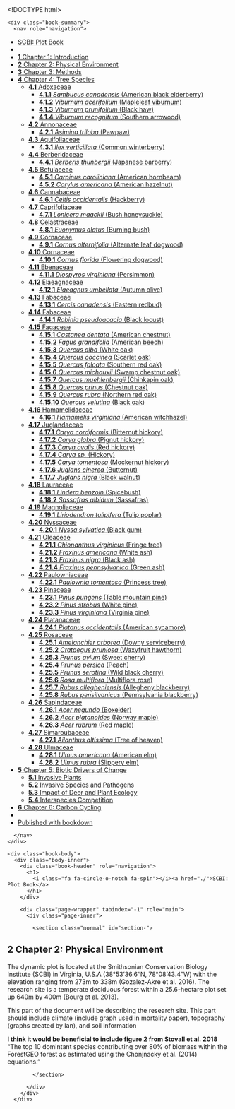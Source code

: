 <!DOCTYPE html>
<html >

<head>

  <meta charset="UTF-8">
  <meta http-equiv="X-UA-Compatible" content="IE=edge">
  <title>SCBI: Plot Book</title>
  <meta name="description" content="SCBI: Plot Book">
  <meta name="generator" content="bookdown 0.7 and GitBook 2.6.7">

  <meta property="og:title" content="SCBI: Plot Book" />
  <meta property="og:type" content="book" />
  
  
  
  

  <meta name="twitter:card" content="summary" />
  <meta name="twitter:title" content="SCBI: Plot Book" />
  
  
  

<meta name="author" content="Kristina Anderson-Teixeira, Erika Gonzalez-Akre, Stuart Davies, William McShea, Alyssa Terrell, Michael Scott, Caroline Kittle, Ian McGregor">


<meta name="date" content="2018-01-01">

  <meta name="viewport" content="width=device-width, initial-scale=1">
  <meta name="apple-mobile-web-app-capable" content="yes">
  <meta name="apple-mobile-web-app-status-bar-style" content="black">
  
  
<link rel="prev" href="chapter-1-introduction.html">
<link rel="next" href="chapter-3-methods.html">
<script src="libs/jquery-2.2.3/jquery.min.js"></script>
<link href="libs/gitbook-2.6.7/css/style.css" rel="stylesheet" />
<link href="libs/gitbook-2.6.7/css/plugin-bookdown.css" rel="stylesheet" />
<link href="libs/gitbook-2.6.7/css/plugin-highlight.css" rel="stylesheet" />
<link href="libs/gitbook-2.6.7/css/plugin-search.css" rel="stylesheet" />
<link href="libs/gitbook-2.6.7/css/plugin-fontsettings.css" rel="stylesheet" />










<link rel="stylesheet" href="style.css" type="text/css" />
</head>

<body>



  <div class="book without-animation with-summary font-size-2 font-family-1" data-basepath=".">

    <div class="book-summary">
      <nav role="navigation">

<ul class="summary">
<li><a href="./">SCBI: Plot Book</a></li>

<li class="divider"></li>
<li class="chapter" data-level="1" data-path="chapter-1-introduction.html"><a href="chapter-1-introduction.html"><i class="fa fa-check"></i><b>1</b> Chapter 1: Introduction</a></li>
<li class="chapter" data-level="2" data-path="chapter-2-physical-environment.html"><a href="chapter-2-physical-environment.html"><i class="fa fa-check"></i><b>2</b> Chapter 2: Physical Environment</a></li>
<li class="chapter" data-level="3" data-path="chapter-3-methods.html"><a href="chapter-3-methods.html"><i class="fa fa-check"></i><b>3</b> Chapter 3: Methods</a></li>
<li class="chapter" data-level="4" data-path="chapter-4-tree-species.html"><a href="chapter-4-tree-species.html"><i class="fa fa-check"></i><b>4</b> Chapter 4: Tree Species</a><ul>
<li class="chapter" data-level="4.1" data-path="chapter-4-tree-species.html"><a href="chapter-4-tree-species.html#adoxaceae"><i class="fa fa-check"></i><b>4.1</b> Adoxaceae</a><ul>
<li class="chapter" data-level="4.1.1" data-path="chapter-4-tree-species.html"><a href="chapter-4-tree-species.html#sambucus-canadensis-american-black-elderberry"><i class="fa fa-check"></i><b>4.1.1</b> <em>Sambucus canadensis</em> (American black elderberry)</a></li>
<li class="chapter" data-level="4.1.2" data-path="chapter-4-tree-species.html"><a href="chapter-4-tree-species.html#viburnum-acerifolium-mapleleaf-viburnum"><i class="fa fa-check"></i><b>4.1.2</b> <em>Viburnum acerifolium</em> (Mapleleaf viburnum)</a></li>
<li class="chapter" data-level="4.1.3" data-path="chapter-4-tree-species.html"><a href="chapter-4-tree-species.html#viburnum-prunifolium-black-haw"><i class="fa fa-check"></i><b>4.1.3</b> <em>Viburnum prunifolium</em> (Black haw)</a></li>
<li class="chapter" data-level="4.1.4" data-path="chapter-4-tree-species.html"><a href="chapter-4-tree-species.html#viburnum-recognitum-southern-arrowood"><i class="fa fa-check"></i><b>4.1.4</b> <em>Viburnum recognitum</em> (Southern arrowood)</a></li>
</ul></li>
<li class="chapter" data-level="4.2" data-path="chapter-4-tree-species.html"><a href="chapter-4-tree-species.html#annonaceae"><i class="fa fa-check"></i><b>4.2</b> Annonaceae</a><ul>
<li class="chapter" data-level="4.2.1" data-path="chapter-4-tree-species.html"><a href="chapter-4-tree-species.html#asimina-triloba-pawpaw"><i class="fa fa-check"></i><b>4.2.1</b> <em>Asimina triloba</em> (Pawpaw)</a></li>
</ul></li>
<li class="chapter" data-level="4.3" data-path="chapter-4-tree-species.html"><a href="chapter-4-tree-species.html#aquifoliaceae"><i class="fa fa-check"></i><b>4.3</b> Aquifoliaceae</a><ul>
<li class="chapter" data-level="4.3.1" data-path="chapter-4-tree-species.html"><a href="chapter-4-tree-species.html#ilex-verticillata-common-winterberry"><i class="fa fa-check"></i><b>4.3.1</b> <em>Ilex verticillata</em> (Common winterberry)</a></li>
</ul></li>
<li class="chapter" data-level="4.4" data-path="chapter-4-tree-species.html"><a href="chapter-4-tree-species.html#berberidaceae"><i class="fa fa-check"></i><b>4.4</b> Berberidaceae</a><ul>
<li class="chapter" data-level="4.4.1" data-path="chapter-4-tree-species.html"><a href="chapter-4-tree-species.html#berberis-thunbergii-japanese-barberry"><i class="fa fa-check"></i><b>4.4.1</b> <em>Berberis thunbergii</em> (Japanese barberry)</a></li>
</ul></li>
<li class="chapter" data-level="4.5" data-path="chapter-4-tree-species.html"><a href="chapter-4-tree-species.html#betulaceae"><i class="fa fa-check"></i><b>4.5</b> Betulaceae</a><ul>
<li class="chapter" data-level="4.5.1" data-path="chapter-4-tree-species.html"><a href="chapter-4-tree-species.html#carpinus-caroliniana-american-hornbeam"><i class="fa fa-check"></i><b>4.5.1</b> <em>Carpinus caroliniana</em> (American hornbeam)</a></li>
<li class="chapter" data-level="4.5.2" data-path="chapter-4-tree-species.html"><a href="chapter-4-tree-species.html#corylus-americana-american-hazelnut"><i class="fa fa-check"></i><b>4.5.2</b> <em>Corylus americana</em> (American hazelnut)</a></li>
</ul></li>
<li class="chapter" data-level="4.6" data-path="chapter-4-tree-species.html"><a href="chapter-4-tree-species.html#cannabaceae"><i class="fa fa-check"></i><b>4.6</b> Cannabaceae</a><ul>
<li class="chapter" data-level="4.6.1" data-path="chapter-4-tree-species.html"><a href="chapter-4-tree-species.html#celtis-occidentalis-hackberry"><i class="fa fa-check"></i><b>4.6.1</b> <em>Celtis occidentalis</em> (Hackberry)</a></li>
</ul></li>
<li class="chapter" data-level="4.7" data-path="chapter-4-tree-species.html"><a href="chapter-4-tree-species.html#caprifoliaceae"><i class="fa fa-check"></i><b>4.7</b> Caprifoliaceae</a><ul>
<li class="chapter" data-level="4.7.1" data-path="chapter-4-tree-species.html"><a href="chapter-4-tree-species.html#lonicera-maackii-bush-honeysuckle"><i class="fa fa-check"></i><b>4.7.1</b> <em>Lonicera maackii</em> (Bush honeysuckle)</a></li>
</ul></li>
<li class="chapter" data-level="4.8" data-path="chapter-4-tree-species.html"><a href="chapter-4-tree-species.html#celastraceae"><i class="fa fa-check"></i><b>4.8</b> Celastraceae</a><ul>
<li class="chapter" data-level="4.8.1" data-path="chapter-4-tree-species.html"><a href="chapter-4-tree-species.html#euonymus-alatus-burning-bush"><i class="fa fa-check"></i><b>4.8.1</b> <em>Euonymus alatus</em> (Burning bush)</a></li>
</ul></li>
<li class="chapter" data-level="4.9" data-path="chapter-4-tree-species.html"><a href="chapter-4-tree-species.html#cornaceae"><i class="fa fa-check"></i><b>4.9</b> Cornaceae</a><ul>
<li class="chapter" data-level="4.9.1" data-path="chapter-4-tree-species.html"><a href="chapter-4-tree-species.html#cornus-alternifolia-alternate-leaf-dogwood"><i class="fa fa-check"></i><b>4.9.1</b> <em>Cornus alternifolia</em> (Alternate leaf dogwood)</a></li>
</ul></li>
<li class="chapter" data-level="4.10" data-path="chapter-4-tree-species.html"><a href="chapter-4-tree-species.html#cornaceae-1"><i class="fa fa-check"></i><b>4.10</b> Cornaceae</a><ul>
<li class="chapter" data-level="4.10.1" data-path="chapter-4-tree-species.html"><a href="chapter-4-tree-species.html#cornus-florida-flowering-dogwood"><i class="fa fa-check"></i><b>4.10.1</b> <em>Cornus florida</em> (Flowering dogwood)</a></li>
</ul></li>
<li class="chapter" data-level="4.11" data-path="chapter-4-tree-species.html"><a href="chapter-4-tree-species.html#ebenaceae"><i class="fa fa-check"></i><b>4.11</b> Ebenaceae</a><ul>
<li class="chapter" data-level="4.11.1" data-path="chapter-4-tree-species.html"><a href="chapter-4-tree-species.html#diospyros-virginiana-persimmon"><i class="fa fa-check"></i><b>4.11.1</b> <em>Diospyros virginiana</em> (Persimmon)</a></li>
</ul></li>
<li class="chapter" data-level="4.12" data-path="chapter-4-tree-species.html"><a href="chapter-4-tree-species.html#elaeagnaceae"><i class="fa fa-check"></i><b>4.12</b> Elaeagnaceae</a><ul>
<li class="chapter" data-level="4.12.1" data-path="chapter-4-tree-species.html"><a href="chapter-4-tree-species.html#elaeagnus-umbellata-autumn-olive"><i class="fa fa-check"></i><b>4.12.1</b> <em>Elaeagnus umbellata</em> (Autumn olive)</a></li>
</ul></li>
<li class="chapter" data-level="4.13" data-path="chapter-4-tree-species.html"><a href="chapter-4-tree-species.html#fabaceae"><i class="fa fa-check"></i><b>4.13</b> Fabaceae</a><ul>
<li class="chapter" data-level="4.13.1" data-path="chapter-4-tree-species.html"><a href="chapter-4-tree-species.html#cercis-canadensis-eastern-redbud"><i class="fa fa-check"></i><b>4.13.1</b> <em>Cercis canadensis</em> (Eastern redbud)</a></li>
</ul></li>
<li class="chapter" data-level="4.14" data-path="chapter-4-tree-species.html"><a href="chapter-4-tree-species.html#fabaceae-1"><i class="fa fa-check"></i><b>4.14</b> Fabaceae</a><ul>
<li class="chapter" data-level="4.14.1" data-path="chapter-4-tree-species.html"><a href="chapter-4-tree-species.html#robinia-pseudoacacia-black-locust"><i class="fa fa-check"></i><b>4.14.1</b> <em>Robinia pseudoacacia</em> (Black locust)</a></li>
</ul></li>
<li class="chapter" data-level="4.15" data-path="chapter-4-tree-species.html"><a href="chapter-4-tree-species.html#fagaceae"><i class="fa fa-check"></i><b>4.15</b> Fagaceae</a><ul>
<li class="chapter" data-level="4.15.1" data-path="chapter-4-tree-species.html"><a href="chapter-4-tree-species.html#castanea-dentata-american-chestnut"><i class="fa fa-check"></i><b>4.15.1</b> <em>Castanea dentata</em> (American chestnut)</a></li>
<li class="chapter" data-level="4.15.2" data-path="chapter-4-tree-species.html"><a href="chapter-4-tree-species.html#fagus-grandifolia-american-beech"><i class="fa fa-check"></i><b>4.15.2</b> <em>Fagus grandifolia</em> (American beech)</a></li>
<li class="chapter" data-level="4.15.3" data-path="chapter-4-tree-species.html"><a href="chapter-4-tree-species.html#quercus-alba-white-oak"><i class="fa fa-check"></i><b>4.15.3</b> <em>Quercus alba</em> (White oak)</a></li>
<li class="chapter" data-level="4.15.4" data-path="chapter-4-tree-species.html"><a href="chapter-4-tree-species.html#quercus-coccinea-scarlet-oak"><i class="fa fa-check"></i><b>4.15.4</b> <em>Quercus coccinea</em> (Scarlet oak)</a></li>
<li class="chapter" data-level="4.15.5" data-path="chapter-4-tree-species.html"><a href="chapter-4-tree-species.html#quercus-falcata-southern-red-oak"><i class="fa fa-check"></i><b>4.15.5</b> <em>Quercus falcata</em> (Southern red oak)</a></li>
<li class="chapter" data-level="4.15.6" data-path="chapter-4-tree-species.html"><a href="chapter-4-tree-species.html#quercus-michauxii-swamp-chestnut-oak"><i class="fa fa-check"></i><b>4.15.6</b> <em>Quercus michauxii</em> (Swamp chestnut oak)</a></li>
<li class="chapter" data-level="4.15.7" data-path="chapter-4-tree-species.html"><a href="chapter-4-tree-species.html#quercus-muehlenbergii-chinkapin-oak"><i class="fa fa-check"></i><b>4.15.7</b> <em>Quercus muehlenbergii</em> (Chinkapin oak)</a></li>
<li class="chapter" data-level="4.15.8" data-path="chapter-4-tree-species.html"><a href="chapter-4-tree-species.html#quercus-prinus-chestnut-oak"><i class="fa fa-check"></i><b>4.15.8</b> <em>Quercus prinus</em> (Chestnut oak)</a></li>
<li class="chapter" data-level="4.15.9" data-path="chapter-4-tree-species.html"><a href="chapter-4-tree-species.html#quercus-rubra-northern-red-oak"><i class="fa fa-check"></i><b>4.15.9</b> <em>Quercus rubra</em> (Northern red oak)</a></li>
<li class="chapter" data-level="4.15.10" data-path="chapter-4-tree-species.html"><a href="chapter-4-tree-species.html#quercus-velutina-black-oak"><i class="fa fa-check"></i><b>4.15.10</b> <em>Quercus velutina</em> (Black oak)</a></li>
</ul></li>
<li class="chapter" data-level="4.16" data-path="chapter-4-tree-species.html"><a href="chapter-4-tree-species.html#hamamelidaceae"><i class="fa fa-check"></i><b>4.16</b> Hamamelidaceae</a><ul>
<li class="chapter" data-level="4.16.1" data-path="chapter-4-tree-species.html"><a href="chapter-4-tree-species.html#hamamelis-virginiana-american-witchhazel"><i class="fa fa-check"></i><b>4.16.1</b> <em>Hamamelis virginiana</em> (American witchhazel)</a></li>
</ul></li>
<li class="chapter" data-level="4.17" data-path="chapter-4-tree-species.html"><a href="chapter-4-tree-species.html#juglandaceae"><i class="fa fa-check"></i><b>4.17</b> Juglandaceae</a><ul>
<li class="chapter" data-level="4.17.1" data-path="chapter-4-tree-species.html"><a href="chapter-4-tree-species.html#carya-cordiformis-bitternut-hickory"><i class="fa fa-check"></i><b>4.17.1</b> <em>Carya cordiformis</em> (Bitternut hickory)</a></li>
<li class="chapter" data-level="4.17.2" data-path="chapter-4-tree-species.html"><a href="chapter-4-tree-species.html#carya-glabra-pignut-hickory"><i class="fa fa-check"></i><b>4.17.2</b> <em>Carya glabra</em> (Pignut hickory)</a></li>
<li class="chapter" data-level="4.17.3" data-path="chapter-4-tree-species.html"><a href="chapter-4-tree-species.html#carya-ovalis-red-hickory"><i class="fa fa-check"></i><b>4.17.3</b> <em>Carya ovalis</em> (Red hickory)</a></li>
<li class="chapter" data-level="4.17.4" data-path="chapter-4-tree-species.html"><a href="chapter-4-tree-species.html#carya-sp.-hickory"><i class="fa fa-check"></i><b>4.17.4</b> <em>Carya sp.</em> (Hickory)</a></li>
<li class="chapter" data-level="4.17.5" data-path="chapter-4-tree-species.html"><a href="chapter-4-tree-species.html#carya-tomentosa-mockernut-hickory"><i class="fa fa-check"></i><b>4.17.5</b> <em>Carya tomentosa</em> (Mockernut hickory)</a></li>
<li class="chapter" data-level="4.17.6" data-path="chapter-4-tree-species.html"><a href="chapter-4-tree-species.html#juglans-cinerea-butternut"><i class="fa fa-check"></i><b>4.17.6</b> <em>Juglans cinerea</em> (Butternut)</a></li>
<li class="chapter" data-level="4.17.7" data-path="chapter-4-tree-species.html"><a href="chapter-4-tree-species.html#juglans-nigra-black-walnut"><i class="fa fa-check"></i><b>4.17.7</b> <em>Juglans nigra</em> (Black walnut)</a></li>
</ul></li>
<li class="chapter" data-level="4.18" data-path="chapter-4-tree-species.html"><a href="chapter-4-tree-species.html#lauraceae"><i class="fa fa-check"></i><b>4.18</b> Lauraceae</a><ul>
<li class="chapter" data-level="4.18.1" data-path="chapter-4-tree-species.html"><a href="chapter-4-tree-species.html#lindera-benzoin-spicebush"><i class="fa fa-check"></i><b>4.18.1</b> <em>Lindera benzoin</em> (Spicebush)</a></li>
<li class="chapter" data-level="4.18.2" data-path="chapter-4-tree-species.html"><a href="chapter-4-tree-species.html#sassafras-albidum-sassafras"><i class="fa fa-check"></i><b>4.18.2</b> <em>Sassafras albidum</em> (Sassafras)</a></li>
</ul></li>
<li class="chapter" data-level="4.19" data-path="chapter-4-tree-species.html"><a href="chapter-4-tree-species.html#magnoliaceae"><i class="fa fa-check"></i><b>4.19</b> Magnoliaceae</a><ul>
<li class="chapter" data-level="4.19.1" data-path="chapter-4-tree-species.html"><a href="chapter-4-tree-species.html#liriodendron-tulipifera-tulip-poplar"><i class="fa fa-check"></i><b>4.19.1</b> <em>Liriodendron tulipifera</em> (Tulip poplar)</a></li>
</ul></li>
<li class="chapter" data-level="4.20" data-path="chapter-4-tree-species.html"><a href="chapter-4-tree-species.html#nyssaceae"><i class="fa fa-check"></i><b>4.20</b> Nyssaceae</a><ul>
<li class="chapter" data-level="4.20.1" data-path="chapter-4-tree-species.html"><a href="chapter-4-tree-species.html#nyssa-sylvatica-black-gum"><i class="fa fa-check"></i><b>4.20.1</b> <em>Nyssa sylvatica</em> (Black gum)</a></li>
</ul></li>
<li class="chapter" data-level="4.21" data-path="chapter-4-tree-species.html"><a href="chapter-4-tree-species.html#oleaceae"><i class="fa fa-check"></i><b>4.21</b> Oleaceae</a><ul>
<li class="chapter" data-level="4.21.1" data-path="chapter-4-tree-species.html"><a href="chapter-4-tree-species.html#chionanthus-virginicus-fringe-tree"><i class="fa fa-check"></i><b>4.21.1</b> <em>Chionanthus virginicus</em> (Fringe tree)</a></li>
<li class="chapter" data-level="4.21.2" data-path="chapter-4-tree-species.html"><a href="chapter-4-tree-species.html#fraxinus-americana-white-ash"><i class="fa fa-check"></i><b>4.21.2</b> <em>Fraxinus americana</em> (White ash)</a></li>
<li class="chapter" data-level="4.21.3" data-path="chapter-4-tree-species.html"><a href="chapter-4-tree-species.html#fraxinus-nigra-black-ash"><i class="fa fa-check"></i><b>4.21.3</b> <em>Fraxinus nigra</em> (Black ash)</a></li>
<li class="chapter" data-level="4.21.4" data-path="chapter-4-tree-species.html"><a href="chapter-4-tree-species.html#fraxinus-pennsylvanica-green-ash"><i class="fa fa-check"></i><b>4.21.4</b> <em>Fraxinus pennsylvanica</em> (Green ash)</a></li>
</ul></li>
<li class="chapter" data-level="4.22" data-path="chapter-4-tree-species.html"><a href="chapter-4-tree-species.html#paulowniaceae"><i class="fa fa-check"></i><b>4.22</b> Paulowniaceae</a><ul>
<li class="chapter" data-level="4.22.1" data-path="chapter-4-tree-species.html"><a href="chapter-4-tree-species.html#paulownia-tomentosa-princess-tree"><i class="fa fa-check"></i><b>4.22.1</b> <em>Paulownia tomentosa</em> (Princess tree)</a></li>
</ul></li>
<li class="chapter" data-level="4.23" data-path="chapter-4-tree-species.html"><a href="chapter-4-tree-species.html#pinaceae"><i class="fa fa-check"></i><b>4.23</b> Pinaceae</a><ul>
<li class="chapter" data-level="4.23.1" data-path="chapter-4-tree-species.html"><a href="chapter-4-tree-species.html#pinus-pungens-table-mountain-pine"><i class="fa fa-check"></i><b>4.23.1</b> <em>Pinus pungens</em> (Table mountain pine)</a></li>
<li class="chapter" data-level="4.23.2" data-path="chapter-4-tree-species.html"><a href="chapter-4-tree-species.html#pinus-strobus-white-pine"><i class="fa fa-check"></i><b>4.23.2</b> <em>Pinus strobus</em> (White pine)</a></li>
<li class="chapter" data-level="4.23.3" data-path="chapter-4-tree-species.html"><a href="chapter-4-tree-species.html#pinus-virginiana-virginia-pine"><i class="fa fa-check"></i><b>4.23.3</b> <em>Pinus virginiana</em> (Virginia pine)</a></li>
</ul></li>
<li class="chapter" data-level="4.24" data-path="chapter-4-tree-species.html"><a href="chapter-4-tree-species.html#platanaceae"><i class="fa fa-check"></i><b>4.24</b> Platanaceae</a><ul>
<li class="chapter" data-level="4.24.1" data-path="chapter-4-tree-species.html"><a href="chapter-4-tree-species.html#platanus-occidentalis-american-sycamore"><i class="fa fa-check"></i><b>4.24.1</b> <em>Platanus occidentalis</em> (American sycamore)</a></li>
</ul></li>
<li class="chapter" data-level="4.25" data-path="chapter-4-tree-species.html"><a href="chapter-4-tree-species.html#rosaceae"><i class="fa fa-check"></i><b>4.25</b> Rosaceae</a><ul>
<li class="chapter" data-level="4.25.1" data-path="chapter-4-tree-species.html"><a href="chapter-4-tree-species.html#amelanchier-arborea-downy-serviceberry"><i class="fa fa-check"></i><b>4.25.1</b> <em>Amelanchier arborea</em> (Downy serviceberry)</a></li>
<li class="chapter" data-level="4.25.2" data-path="chapter-4-tree-species.html"><a href="chapter-4-tree-species.html#crataegus-pruniosa-waxyfruit-hawthorn"><i class="fa fa-check"></i><b>4.25.2</b> <em>Crataegus pruniosa</em> (Waxyfruit hawthorn)</a></li>
<li class="chapter" data-level="4.25.3" data-path="chapter-4-tree-species.html"><a href="chapter-4-tree-species.html#prunus-avium-sweet-cherry"><i class="fa fa-check"></i><b>4.25.3</b> <em>Prunus avium</em> (Sweet cherry)</a></li>
<li class="chapter" data-level="4.25.4" data-path="chapter-4-tree-species.html"><a href="chapter-4-tree-species.html#prunus-persica-peach"><i class="fa fa-check"></i><b>4.25.4</b> <em>Prunus persica</em> (Peach)</a></li>
<li class="chapter" data-level="4.25.5" data-path="chapter-4-tree-species.html"><a href="chapter-4-tree-species.html#prunus-serotina-wild-black-cherry"><i class="fa fa-check"></i><b>4.25.5</b> <em>Prunus serotina</em> (Wild black cherry)</a></li>
<li class="chapter" data-level="4.25.6" data-path="chapter-4-tree-species.html"><a href="chapter-4-tree-species.html#rosa-multiflora-multiflora-rose"><i class="fa fa-check"></i><b>4.25.6</b> <em>Rosa multiflora</em> (Multiflora rose)</a></li>
<li class="chapter" data-level="4.25.7" data-path="chapter-4-tree-species.html"><a href="chapter-4-tree-species.html#rubus-allegheniensis-allegheny-blackberry"><i class="fa fa-check"></i><b>4.25.7</b> <em>Rubus allegheniensis</em> (Allegheny blackberry)</a></li>
<li class="chapter" data-level="4.25.8" data-path="chapter-4-tree-species.html"><a href="chapter-4-tree-species.html#rubus-pensilvanicus-pennsylvania-blackberry"><i class="fa fa-check"></i><b>4.25.8</b> <em>Rubus pensilvanicus</em> (Pennsylvania blackberry)</a></li>
</ul></li>
<li class="chapter" data-level="4.26" data-path="chapter-4-tree-species.html"><a href="chapter-4-tree-species.html#sapindaceae"><i class="fa fa-check"></i><b>4.26</b> Sapindaceae</a><ul>
<li class="chapter" data-level="4.26.1" data-path="chapter-4-tree-species.html"><a href="chapter-4-tree-species.html#acer-negundo-boxelder"><i class="fa fa-check"></i><b>4.26.1</b> <em>Acer negundo</em> (Boxelder)</a></li>
<li class="chapter" data-level="4.26.2" data-path="chapter-4-tree-species.html"><a href="chapter-4-tree-species.html#acer-platanoides-norway-maple"><i class="fa fa-check"></i><b>4.26.2</b> <em>Acer platanoides</em> (Norway maple)</a></li>
<li class="chapter" data-level="4.26.3" data-path="chapter-4-tree-species.html"><a href="chapter-4-tree-species.html#acer-rubrum-red-maple"><i class="fa fa-check"></i><b>4.26.3</b> <em>Acer rubrum</em> (Red maple)</a></li>
</ul></li>
<li class="chapter" data-level="4.27" data-path="chapter-4-tree-species.html"><a href="chapter-4-tree-species.html#simaroubaceae"><i class="fa fa-check"></i><b>4.27</b> Simaroubaceae</a><ul>
<li class="chapter" data-level="4.27.1" data-path="chapter-4-tree-species.html"><a href="chapter-4-tree-species.html#ailanthus-altissima-tree-of-heaven"><i class="fa fa-check"></i><b>4.27.1</b> <em>Ailanthus altissima</em> (Tree of heaven)</a></li>
</ul></li>
<li class="chapter" data-level="4.28" data-path="chapter-4-tree-species.html"><a href="chapter-4-tree-species.html#ulmaceae"><i class="fa fa-check"></i><b>4.28</b> Ulmaceae</a><ul>
<li class="chapter" data-level="4.28.1" data-path="chapter-4-tree-species.html"><a href="chapter-4-tree-species.html#ulmus-americana-american-elm"><i class="fa fa-check"></i><b>4.28.1</b> <em>Ulmus americana</em> (American elm)</a></li>
<li class="chapter" data-level="4.28.2" data-path="chapter-4-tree-species.html"><a href="chapter-4-tree-species.html#ulmus-rubra-slippery-elm"><i class="fa fa-check"></i><b>4.28.2</b> <em>Ulmus rubra</em> (Slippery elm)</a></li>
</ul></li>
</ul></li>
<li class="chapter" data-level="5" data-path="chapter-5-biotic-drivers-of-change.html"><a href="chapter-5-biotic-drivers-of-change.html"><i class="fa fa-check"></i><b>5</b> Chapter 5: Biotic Drivers of Change</a><ul>
<li class="chapter" data-level="5.1" data-path="chapter-5-biotic-drivers-of-change.html"><a href="chapter-5-biotic-drivers-of-change.html#invasive-plants"><i class="fa fa-check"></i><b>5.1</b> Invasive Plants</a></li>
<li class="chapter" data-level="5.2" data-path="chapter-5-biotic-drivers-of-change.html"><a href="chapter-5-biotic-drivers-of-change.html#invasive-species-and-pathogens"><i class="fa fa-check"></i><b>5.2</b> Invasive Species and Pathogens</a></li>
<li class="chapter" data-level="5.3" data-path="chapter-5-biotic-drivers-of-change.html"><a href="chapter-5-biotic-drivers-of-change.html#impact-of-deer-and-plant-ecology"><i class="fa fa-check"></i><b>5.3</b> Impact of Deer and Plant Ecology</a></li>
<li class="chapter" data-level="5.4" data-path="chapter-5-biotic-drivers-of-change.html"><a href="chapter-5-biotic-drivers-of-change.html#interspecies-competition"><i class="fa fa-check"></i><b>5.4</b> Interspecies Competition</a></li>
</ul></li>
<li class="chapter" data-level="6" data-path="chapter-6-carbon-cycling.html"><a href="chapter-6-carbon-cycling.html"><i class="fa fa-check"></i><b>6</b> Chapter 6: Carbon Cycling</a></li>
<li class="divider"></li>
<li><a href="https://github.com/SCBI-ForestGEO/SCBI-Plot-Book" target="blank">Published with bookdown</a></li>
</ul>

      </nav>
    </div>

    <div class="book-body">
      <div class="body-inner">
        <div class="book-header" role="navigation">
          <h1>
            <i class="fa fa-circle-o-notch fa-spin"></i><a href="./">SCBI: Plot Book</a>
          </h1>
        </div>

        <div class="page-wrapper" tabindex="-1" role="main">
          <div class="page-inner">

            <section class="normal" id="section-">
<div id="chapter-2-physical-environment" class="section level1">
<h1><span class="header-section-number">2</span> Chapter 2: Physical Environment</h1>
<p>The dynamic plot is located at the Smithsonian Conservation Biology Institute (SCBI) in Virginia, U.S.A (38°53’36.6“N, 78°08’43.4”W) with the elevation ranging from 273m to 338m (Gozalez-Akre et al. 2016). The research site is a temperate deciduous forest within a 25.6-hectare plot set up 640m by 400m (Bourg et al. 2013).</p>
<p>This part of the document will be describing the research site. This part should include climate (include graph used in mortality paper), topography (graphs created by Ian), and soil information</p>
<p><strong>I think it would be beneficial to include figure 2 from Stovall et al. 2018</strong> “The top 10 domintant species contributing over 80% of biomass within the ForestGEO forest as estimated using the Chonjnacky et al. (2014) equations.”</p>
</div>
            </section>

          </div>
        </div>
      </div>
<a href="chapter-1-introduction.html" class="navigation navigation-prev " aria-label="Previous page"><i class="fa fa-angle-left"></i></a>
<a href="chapter-3-methods.html" class="navigation navigation-next " aria-label="Next page"><i class="fa fa-angle-right"></i></a>
    </div>
  </div>
<script src="libs/gitbook-2.6.7/js/app.min.js"></script>
<script src="libs/gitbook-2.6.7/js/lunr.js"></script>
<script src="libs/gitbook-2.6.7/js/plugin-search.js"></script>
<script src="libs/gitbook-2.6.7/js/plugin-sharing.js"></script>
<script src="libs/gitbook-2.6.7/js/plugin-fontsettings.js"></script>
<script src="libs/gitbook-2.6.7/js/plugin-bookdown.js"></script>
<script src="libs/gitbook-2.6.7/js/jquery.highlight.js"></script>
<script>
gitbook.require(["gitbook"], function(gitbook) {
gitbook.start({
"sharing": {
"github": false,
"facebook": true,
"twitter": true,
"google": false,
"linkedin": false,
"weibo": false,
"instapper": false,
"vk": false,
"all": ["facebook", "google", "twitter", "linkedin", "weibo", "instapaper"]
},
"fontsettings": {
"theme": "white",
"family": "sans",
"size": 2
},
"edit": {
"link": null,
"text": null
},
"download": null,
"toc": {
"collapse": "subsection"
},
"search": false
});
});
</script>

</body>

</html>
